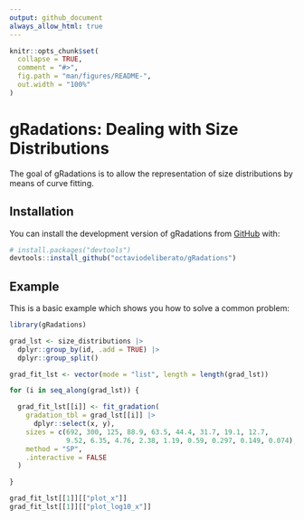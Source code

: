 ```yaml
---
output: github_document
always_allow_html: true
---
```


<!-- README.md is generated from README.Rmd. Please edit that file -->

```r
knitr::opts_chunk$set(
  collapse = TRUE,
  comment = "#>",
  fig.path = "man/figures/README-",
  out.width = "100%"
)
```

# gRadations: Dealing with Size Distributions

<!-- badges: start -->
<!-- badges: end -->

The goal of gRadations is to allow the representation of size distributions by means of curve fitting.

## Installation

You can install the development version of gRadations from [GitHub](https://github.com/) with:

``` r
# install.packages("devtools")
devtools::install_github("octaviodeliberato/gRadations")
```

## Example

This is a basic example which shows you how to solve a common problem:

```r
library(gRadations)

grad_lst <- size_distributions |> 
  dplyr::group_by(id, .add = TRUE) |> 
  dplyr::group_split()

grad_fit_lst <- vector(mode = "list", length = length(grad_lst))

for (i in seq_along(grad_lst)) {

  grad_fit_lst[[i]] <- fit_gradation(
    gradation_tbl = grad_lst[[i]] |> 
      dplyr::select(x, y),
    sizes = c(692, 300, 125, 88.9, 63.5, 44.4, 31.7, 19.1, 12.7,
              9.52, 6.35, 4.76, 2.38, 1.19, 0.59, 0.297, 0.149, 0.074),
    method = "SP",
    .interactive = FALSE
  )

}

grad_fit_lst[[1]][["plot_x"]]
grad_fit_lst[[1]][["plot_log10_x"]]
```
